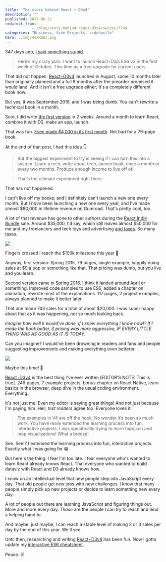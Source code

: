 ```yaml
---
title: 'The story behind React + D3v4'
description: ""
published: 2017-08-22
redirect_from: 
            - /blog/story-behind-react-d3v4/swizec/7749
categories: "Business, Side Projects, sidehustle"
hero: ./img/4vXRGQJ.png
---
```

347 days ago, [I said something stupid](https://swizec.com/blog/work-on-reactd3js-es6-v2-begins-in-earnest/swizec/7010).



> Here’s my crazy plan: I want to launch React+D3js ES6 v2 in the first week of October. This time as a free upgrade for current users.



That did not happen. [React+D3v4](https://www.swizec.com/reactd3js) launched in August, some 10 months later than originally planned and a full 8 months after the preorder promised it would land. And it isn&#x27;t a free upgrade either; it&#x27;s a completely different book now.



But yes, it was September 2016, and I was being dumb. You can&#x27;t rewrite a technical book in a month.



Sure, I did write [the first version](https://github.com/Swizec/react-d3js-ebook/tree/es5-version) in 2 weeks. Around a month to learn React, combine it with D3, make an app, launch.



That was fun. [Even made $4,000 in its first month](https://swizec.com/blog/how-a-book-i-wrote-in-two-weeks-made-4000-in-its-first-month/swizec/6675). Not bad for a 79-page book.



At the end of that post, I had this idea 👇



> But the biggest experiment to try is seeing if I can turn this into a system. Learn a tech, write about tech, launch book, once a month or every two months. Produce enough income to live off of.



> That’s the ultimate experiment right there.



That has not happened.



I can&#x27;t live off my books, and I definitely can&#x27;t launch a new one every month. But I _have_ been launching a new one every year, and I’ve made almost $80,000 in lifetime revenue on Gumroad. That&#x27;s pretty cool, too.



A lot of that revenue has gone to other authors during the [React Indie Bundle](https://swizec.com/blog/react-indie-bundle-report-or-how-we-made-31k-in-a-week/swizec/6762) sale. Around $35,000, I&#x27;d say, which still leaves almost $50,000 for me and my freelancers and tech toys and advertising [and taxes](https://swizec.com/blog/how-i-got-boned-by-taxes-two-years-in-a-row/swizec/7582). So many taxes.



![](./img/4vXRGQJ.png)



Fingers crossed I reach the $100k milestone this year 🤞



Anyway, first version: Spring 2015, 79 pages, single example, happily doing sales at $9 a pop or something like that. That pricing was dumb, but you live and you learn.



Second version came in Spring 2016. I think it landed around April or something. Improved code samples to use ES6, added a chapter on animation, rewrote most of the explanations. 117 pages, 2 project examples, always planned to make it better later.



That one made 743 sales for a total of about $20,000. I was super happy about that as it was happening, not so much looking back.



_Imagine how well it would&#x27;ve done, if I knew everything I know now!? If I made the book better, if pricing was more aggressive, IF EVERY LITTLE THING WAS AS GOOD AS IT IS TODAY._



Can you imagine? I would&#x27;ve been drowning in readers and fans and people suggesting improvements and making everything even betterer.



![](./img/GUVBkgg.jpg)



Maybe this time! 🤞



[React+D3v4](https://www.swizec.com/reactd3js) is the best thing I&#x27;ve ever written \[EDITOR’S NOTE: This is true]. 249 pages, 7 example projects, bonus chapter on React Native, learn basics in the browser, deep dive in the usual coding environment. Everything.



It&#x27;s not just me. Even my editor is saying great things! And not just because I&#x27;m paying him. Hell, _test readers_ agree too. Everyone loves it.



> The examples in V4 are off the hook. No wonder it’s been so much work. You have really extended the learning process into fun, interactive projects. I was specifically trying to learn topojson and map visualizations! What a breeze!



See. See!? I extended the learning process into fun, interactive projects. Exactly what I was going for 😁



But here&#x27;s the thing: I fear I&#x27;m too late. I fear everyone who&#x27;s wanted to learn React already knows React. That everyone who wanted to build dataviz with React and D3 already knows how.



I know on an intellectual level that new people step into JavaScript every day. That old people get new jobs with new challenges. I know that many people simply pick up new projects or decide to learn something new every day.



A lot of people out there are learning JavaScript and figuring things out. More and more every day. _Those_ are the people I can try to reach and lend a helping hand to.



And maybe, just maybe, I can reach a stable level of making 2 or 3 sales per day by the end of this year. We&#x27;ll see.



Until then, researching and writing [React+D3v4](https://www.swizec.com/reactd3js) has been fun. Now I gotta update my [interactive ES6 cheatsheet](https://es6cheatsheet.com).



Peace. ✌️